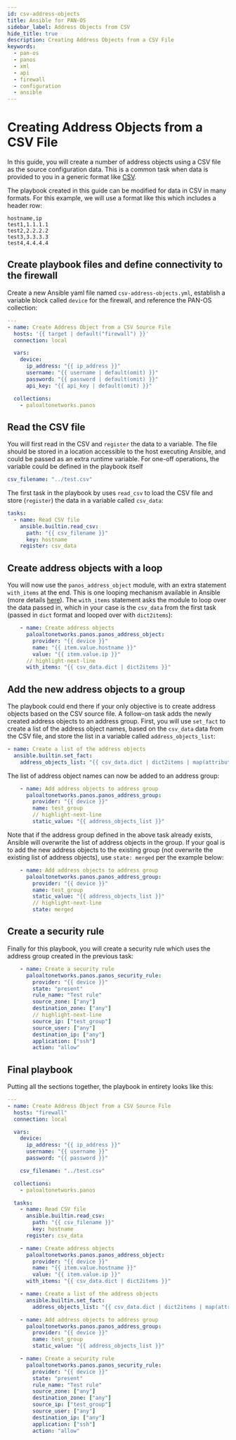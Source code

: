 ```yaml
---
id: csv-address-objects
title: Ansible for PAN-OS
sidebar_label: Address Objects from CSV
hide_title: true
description: Creating Address Objects from a CSV File
keywords:
  - pan-os
  - panos
  - xml
  - api
  - firewall
  - configuration
  - ansible
---
```



# Creating Address Objects from a CSV File

In this guide, you will create a number of address objects using a CSV file as the source configuration data. This is a common task when data is provided to you in a generic format like [CSV](https://en.wikipedia.org/wiki/Comma-separated_values).

The playbook created in this guide can be modified for data in CSV in many formats. For this example, we will use a format like this which includes a header row:

```csv
hostname,ip
test1,1.1.1.1
test2,2.2.2.2
test3,3.3.3.3
test4,4.4.4.4
```

<Assumptions />

<LabGuidance />

## Create playbook files and define connectivity to the firewall

Create a new Ansible yaml file named `csv-address-objects.yml`, establish a variable block called `device` for the firewall, and reference the PAN-OS collection:

```yaml
---
- name: Create Address Object from a CSV Source File
  hosts: '{{ target | default("firewall") }}'
  connection: local

  vars:
    device:
      ip_address: "{{ ip_address }}"
      username: "{{ username | default(omit) }}"
      password: "{{ password | default(omit) }}"
      api_key: "{{ api_key | default(omit) }}"

  collections:
    - paloaltonetworks.panos
```

## Read the CSV file

You will first read in the CSV and `register` the data to a variable. The file should be stored in a location accessible to the host executing Ansible, and could be passed as an extra runtime variable. For one-off operations, the variable could be defined in the playbook itself

```yaml
csv_filename: "../test.csv"
```

The first task in the playbook by uses `read_csv` to load the CSV file and store (`register`) the data in a variable called `csv_data`:

```yaml
tasks:
  - name: Read CSV file
    ansible.builtin.read_csv:
      path: "{{ csv_filename }}"
      key: hostname
    register: csv_data
```

## Create address objects with a loop

You will now use the `panos_address_object` module, with an extra statement `with_items` at the end. This is one looping mechanism available in Ansible (more details [here](https://docs.ansible.com/ansible/latest/user_guide/playbooks_loops.html)). The `with_items` statement asks the module to loop over the data passed in, which in your case is the `csv_data` from the first task (passed in `dict` format and looped over with `dict2items`):

```yaml
    - name: Create address objects
      paloaltonetworks.panos.panos_address_object:
        provider: "{{ device }}"
        name: "{{ item.value.hostname }}"
        value: "{{ item.value.ip }}"
      // highlight-next-line
      with_items: "{{ csv_data.dict | dict2items }}"
```

## Add the new address objects to a group

The playbook could end there if your only objective is to create address objects based on the CSV source file. A follow-on task adds the newly created address objects to an address group. First, you will use `set_fact` to create a list of the address object names, based on the `csv_data` data from the CSV file, and store the list in a variable called `address_objects_list`:

```yaml
- name: Create a list of the address objects
  ansible.builtin.set_fact:
    address_objects_list: "{{ csv_data.dict | dict2items | map(attribute='key') | list }}"
```

The list of address object names can now be added to an address group:

```yaml
    - name: Add address objects to address group
      paloaltonetworks.panos.panos_address_group:
        provider: "{{ device }}"
        name: test_group
        // highlight-next-line
        static_value: "{{ address_objects_list }}"
```

Note that if the address group defined in the above task already exists, Ansible will overwrite the list of address objects in the group. If your goal is to add the new address objects to the existing group (not overwrite the existing list of address objects), use `state: merged` per the example below:

```yaml
    - name: Add address objects to address group
      paloaltonetworks.panos.panos_address_group:
        provider: "{{ device }}"
        name: test_group
        static_value: "{{ address_objects_list }}"
        // highlight-next-line
        state: merged
```

## Create a security rule

Finally for this playbook, you will create a security rule which uses the address group created in the previous task:

```yaml
    - name: Create a security rule
      paloaltonetworks.panos.panos_security_rule:
        provider: "{{ device }}"
        state: "present"
        rule_name: "Test rule"
        source_zone: ["any"]
        destination_zone: ["any"]
        // highlight-next-line
        source_ip: ["test_group"]
        source_user: ["any"]
        destination_ip: ["any"]
        application: ["ssh"]
        action: "allow"
```

## Final playbook

Putting all the sections together, the playbook in entirety looks like this:

```yaml
---
- name: Create Address Object from a CSV Source File
  hosts: "firewall"
  connection: local

  vars:
    device:
      ip_address: "{{ ip_address }}"
      username: "{{ username }}"
      password: "{{ password }}"

    csv_filename: "../test.csv"

  collections:
    - paloaltonetworks.panos

  tasks:
    - name: Read CSV file
      ansible.builtin.read_csv:
        path: "{{ csv_filename }}"
        key: hostname
      register: csv_data

    - name: Create address objects
      paloaltonetworks.panos.panos_address_object:
        provider: "{{ device }}"
        name: "{{ item.value.hostname }}"
        value: "{{ item.value.ip }}"
      with_items: "{{ csv_data.dict | dict2items }}"

    - name: Create a list of the address objects
      ansible.builtin.set_fact:
        address_objects_list: "{{ csv_data.dict | dict2items | map(attribute='key') | list }}"

    - name: Add address objects to address group
      paloaltonetworks.panos.panos_address_group:
        provider: "{{ device }}"
        name: test_group
        static_value: "{{ address_objects_list }}"

    - name: Create a security rule
      paloaltonetworks.panos.panos_security_rule:
        provider: "{{ device }}"
        state: "present"
        rule_name: "Test rule"
        source_zone: ["any"]
        destination_zone: ["any"]
        source_ip: ["test_group"]
        source_user: ["any"]
        destination_ip: ["any"]
        application: ["ssh"]
        action: "allow"
```
